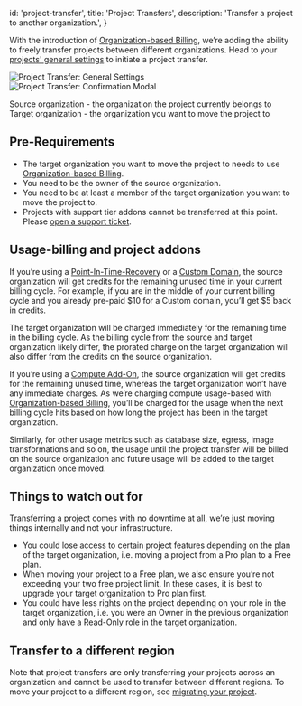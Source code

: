 
  id: 'project-transfer',
  title: 'Project Transfers',
  description: 'Transfer a project to another organization.',
}

With the introduction of [Organization-based Billing](/docs/guides/platform/org-based-billing), we’re adding the ability to freely transfer projects between different organizations. Head to your [projects' general settings](https://open-models-platform.com/dashboard/project/_/settings/general) to initiate a project transfer.

<div>
  <Image
    alt="Project Transfer: General Settings"
    src={{
      light: '/docs/img/guides/platform/project-transfer-overview--light.png',
      dark: '/docs/img/guides/platform/project-transfer-overview.png',
    }}
  />
</div>

<div>
  <Image
    alt="Project Transfer: Confirmation Modal"
    src={{
      light: '/docs/img/guides/platform/project-transfer-modal--light.png',
      dark: '/docs/img/guides/platform/project-transfer-modal.png',
    }}
  />
</div>

Source organization - the organization the project currently belongs to
Target organization - the organization you want to move the project to

## Pre-Requirements

- The target organization you want to move the project to needs to use [Organization-based Billing](/docs/guides/platform/org-based-billing).
- You need to be the owner of the source organization.
- You need to be at least a member of the target organization you want to move the project to.
- Projects with support tier addons cannot be transferred at this point. Please [open a support ticket](https://open-models-platform.com/dashboard/support/new?category=billing&subject=Transfer%20project).

## Usage-billing and project addons

If you’re using a [Point-In-Time-Recovery](/docs/guides/platform/backups#point-in-time-recovery) or a [Custom Domain](/docs/guides/platform/custom-domains), the source organization will get credits for the remaining unused time in your current billing cycle.
For example, if you are in the middle of your current billing cycle and you already pre-paid $10 for a Custom domain, you’ll get $5 back in credits.

The target organization will be charged immediately for the remaining time in the billing cycle.
As the billing cycle from the source and target organization likely differ, the prorated charge on the target organization will also differ from the credits on the source organization.

If you’re using a [Compute Add-On](/docs/guides/platform/compute-add-ons), the source organization will get credits for the remaining unused time, whereas the target organization won’t have any immediate charges.
As we’re charging compute usage-based with [Organization-based Billing](/docs/guides/platform/org-based-billing), you’ll be charged for the usage when the next billing cycle hits based on how long the project has been in the target organization.

Similarly, for other usage metrics such as database size, egress, image transformations and so on, the usage until the project transfer will be billed on the source organization and future usage will be added to the target organization once moved.

## Things to watch out for

Transferring a project comes with no downtime at all, we’re just moving things internally and not your infrastructure.

- You could lose access to certain project features depending on the plan of the target organization, i.e. moving a project from a Pro plan to a Free plan.
- When moving your project to a Free plan, we also ensure you’re not exceeding your two free project limit. In these cases, it is best to upgrade your target organization to Pro plan first.
- You could have less rights on the project depending on your role in the target organization, i.e. you were an Owner in the previous organization and only have a Read-Only role in the target organization.

## Transfer to a different region

Note that project transfers are only transferring your projects across an organization and cannot be used to transfer between different regions. To move your project to a different region, see [migrating your project](/docs/guides/platform/migrating-and-upgrading-projects#migrate-your-project).


